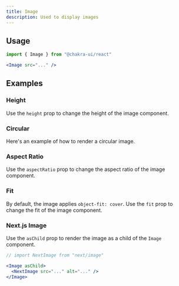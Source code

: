 ```yaml
---
title: Image
description: Used to display images
---
```


<ExampleTabs name="image-basic" />

## Usage

```js
import { Image } from "@chakra-ui/react"
```

```jsx
<Image src="..." />
```

## Examples

### Height

Use the `height` prop to change the height of the image component.

<ExampleTabs name="image-with-height" />

### Circular

Here's an example of how to render a circular image.

<ExampleTabs name="image-circular" />

### Aspect Ratio

Use the `aspectRatio` prop to change the aspect ratio of the image component.

<ExampleTabs name="image-with-aspect-ratio" />

### Fit

By default, the image applies `object-fit: cover`. Use the `fit` prop to change
the fit of the image component.

<ExampleTabs name="image-with-fit" />

### Next.js Image

Use the `asChild` prop to render the image as a child of the `Image` component.

```jsx
// import NextImage from "next/image"

<Image asChild>
  <NextImage src="..." alt="..." />
</Image>
```
